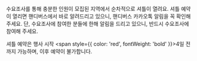 수요조사를 통해 충분한 인원이 모집된 지역에서 순차적으로 셔틀이 열려요. 셔틀 예약이 열리면 핸디버스에서 바로 알려드리고 있으니, 핸디버스 카카오톡 알림을 꼭 확인해 주세요. 단, 수요조사에 참여한 분들에 한해 알림을 드리고 있으니, 반드시 수요조사에 참여해 주세요.

셔틀 예약은 행사 시작 <span style={{ color: 'red', fontWeight: 'bold' }}>4일 전</span>까지 가능하며, 이후 예약이 불가합니다.